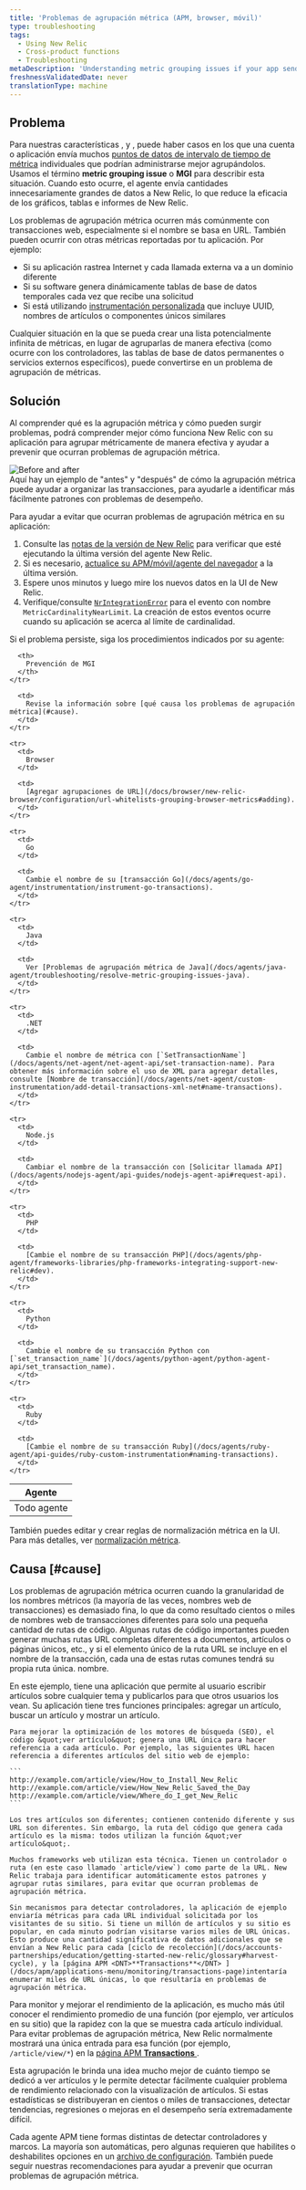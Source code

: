 ```yaml
---
title: 'Problemas de agrupación métrica (APM, browser, móvil)'
type: troubleshooting
tags:
  - Using New Relic
  - Cross-product functions
  - Troubleshooting
metaDescription: 'Understanding metric grouping issues if your app sends too many metrics to New Relic, preventing MGI from occurring, and troubleshooting steps.'
freshnessValidatedDate: never
translationType: machine
---
```


## Problema

Para nuestras características <InlinePopover type="apm" />, <InlinePopover type="browser" />y <InlinePopover type="mobile" />, puede haber casos en los que una cuenta o aplicación envía muchos [puntos de datos de intervalo de tiempo de métrica](/docs/data-analysis/metrics/analyze-your-metrics/data-collection-metric-timeslice-event-data#timeslice-data) individuales que podrían administrarse mejor agrupándolos. Usamos el término <DNT>**metric grouping issue**</DNT> o <DNT>**MGI**</DNT> para describir esta situación. Cuando esto ocurre, el agente envía cantidades innecesariamente grandes de datos a New Relic, lo que reduce la eficacia de los gráficos, tablas e informes de New Relic.

Los problemas de agrupación métrica ocurren más comúnmente con transacciones web, especialmente si el nombre se basa en URL. También pueden ocurrir con otras métricas reportadas por tu aplicación. Por ejemplo:

* Si su aplicación rastrea Internet y cada llamada externa va a un dominio diferente
* Si su software genera dinámicamente tablas de base de datos temporales cada vez que recibe una solicitud
* Si está utilizando [instrumentación personalizada](/docs/agents/manage-apm-agents/agent-metrics/custom-instrumentation) que incluye UUID, nombres de artículos o componentes únicos similares

Cualquier situación en la que se pueda crear una lista potencialmente infinita de métricas, en lugar de agruparlas de manera efectiva (como ocurre con los controladores, las tablas de base de datos permanentes o servicios externos específicos), puede convertirse en un problema de agrupación de métricas.

## Solución

Al comprender qué es la agrupación métrica y cómo pueden surgir problemas, podrá comprender mejor cómo funciona New Relic con su aplicación para agrupar métricamente de manera efectiva y ayudar a prevenir que ocurran problemas de agrupación métrica.

<img title=" Before and after" alt=" Before and after" src="/images/solutions_screenshot-crop_metric-grouping.webp" />

<figcaption>
  Aquí hay un ejemplo de &quot;antes&quot; y &quot;después&quot; de cómo la agrupación métrica puede ayudar a organizar las transacciones, para ayudarle a identificar más fácilmente patrones con problemas de desempeño.
</figcaption>

Para ayudar a evitar que ocurran problemas de agrupación métrica en su aplicación:

1. Consulte las [notas de la versión de New Relic](/docs/release-notes) para verificar que esté ejecutando la última versión del agente New Relic.
2. Si es necesario, [actualice su APM/móvil/agente del navegador](/docs/agents/manage-apm-agents/installation/update-new-relic-agent) a la última versión.
3. Espere unos minutos y luego mire los nuevos datos en la UI de New Relic.
4. Verifique/consulte [`NrIntegrationError`](/docs/data-apis/manage-data/nrintegrationerror/) para el evento con nombre `MetricCardinalityNearLimit`. La creación de estos eventos ocurre cuando su aplicación se acerca al límite de cardinalidad.

Si el problema persiste, siga los procedimientos indicados por su agente:

<table>
  <thead>
    <tr>
      <th>
        Agente
      </th>

      <th>
        Prevención de MGI
      </th>
    </tr>
  </thead>

  <tbody>
    <tr>
      <td>
        Todo agente
      </td>

      <td>
        Revise la información sobre [qué causa los problemas de agrupación métrica](#cause).
      </td>
    </tr>

    <tr>
      <td>
        Browser
      </td>

      <td>
        [Agregar agrupaciones de URL](/docs/browser/new-relic-browser/configuration/url-whitelists-grouping-browser-metrics#adding).
      </td>
    </tr>

    <tr>
      <td>
        Go
      </td>

      <td>
        Cambie el nombre de su [transacción Go](/docs/agents/go-agent/instrumentation/instrument-go-transactions).
      </td>
    </tr>

    <tr>
      <td>
        Java
      </td>

      <td>
        Ver [Problemas de agrupación métrica de Java](/docs/agents/java-agent/troubleshooting/resolve-metric-grouping-issues-java).
      </td>
    </tr>

    <tr>
      <td>
        .NET
      </td>

      <td>
        Cambie el nombre de métrica con [`SetTransactionName`](/docs/agents/net-agent/net-agent-api/set-transaction-name). Para obtener más información sobre el uso de XML para agregar detalles, consulte [Nombre de transacción](/docs/agents/net-agent/custom-instrumentation/add-detail-transactions-xml-net#name-transactions).
      </td>
    </tr>

    <tr>
      <td>
        Node.js
      </td>

      <td>
        Cambiar el nombre de la transacción con [Solicitar llamada API](/docs/agents/nodejs-agent/api-guides/nodejs-agent-api#request-api).
      </td>
    </tr>

    <tr>
      <td>
        PHP
      </td>

      <td>
        [Cambie el nombre de su transacción PHP](/docs/agents/php-agent/frameworks-libraries/php-frameworks-integrating-support-new-relic#dev).
      </td>
    </tr>

    <tr>
      <td>
        Python
      </td>

      <td>
        Cambie el nombre de su transacción Python con [`set_transaction_name`](/docs/agents/python-agent/python-agent-api/set_transaction_name).
      </td>
    </tr>

    <tr>
      <td>
        Ruby
      </td>

      <td>
        [Cambie el nombre de su transacción Ruby](/docs/agents/ruby-agent/api-guides/ruby-custom-instrumentation#naming-transactions).
      </td>
    </tr>
  </tbody>
</table>

También puedes editar y crear reglas de normalización métrica en la UI. Para más detalles, ver [normalización métrica](/docs/new-relic-solutions/new-relic-one/ui-data/metric-normalization-rules).

## Causa [#cause]

Los problemas de agrupación métrica ocurren cuando la granularidad de los nombres métricos (la mayoría de las veces, nombres web de transacciones) es demasiado fina, lo que da como resultado cientos o miles de nombres web de transacciones diferentes para solo una pequeña cantidad de rutas de código. Algunas rutas de código importantes pueden generar muchas rutas URL completas diferentes a documentos, artículos o páginas únicos, etc., y si el elemento único de la ruta URL se incluye en el nombre de la transacción, cada una de estas rutas comunes tendrá su propia ruta única. nombre.

<CollapserGroup>
  <Collapser id="example" title="Ejemplo de MGI">
    En este ejemplo, tiene una aplicación que permite al usuario escribir artículos sobre cualquier tema y publicarlos para que otros usuarios los vean. Su aplicación tiene tres funciones principales: agregar un artículo, buscar un artículo y mostrar un artículo.

    Para mejorar la optimización de los motores de búsqueda (SEO), el código &quot;ver artículo&quot; genera una URL única para hacer referencia a cada artículo. Por ejemplo, las siguientes URL hacen referencia a diferentes artículos del sitio web de ejemplo:

    ```
    http://example.com/article/view/How_to_Install_New_Relic
    http://example.com/article/view/How_New_Relic_Saved_the_Day
    http://example.com/article/view/Where_do_I_get_New_Relic
    ```

    Los tres artículos son diferentes; contienen contenido diferente y sus URL son diferentes. Sin embargo, la ruta del código que genera cada artículo es la misma: todos utilizan la función &quot;ver artículo&quot;.

    Muchos frameworks web utilizan esta técnica. Tienen un controlador o ruta (en este caso llamado `article/view`) como parte de la URL. New Relic trabaja para identificar automáticamente estos patrones y agrupar rutas similares, para evitar que ocurran problemas de agrupación métrica.

    Sin mecanismos para detectar controladores, la aplicación de ejemplo enviaría métricas para cada URL individual solicitada por los visitantes de su sitio. Si tiene un millón de artículos y su sitio es popular, en cada minuto podrían visitarse varios miles de URL únicas. Esto produce una cantidad significativa de datos adicionales que se envían a New Relic para cada [ciclo de recolección](/docs/accounts-partnerships/education/getting-started-new-relic/glossary#harvest-cycle), y la [página APM <DNT>**Transactions**</DNT> ](/docs/apm/applications-menu/monitoring/transactions-page)intentaría enumerar miles de URL únicas, lo que resultaría en problemas de agrupación métrica.
  </Collapser>
</CollapserGroup>

Para monitor y mejorar el rendimiento de la aplicación, es mucho más útil conocer el rendimiento promedio de una función (por ejemplo, ver artículos en su sitio) que la rapidez con la que se muestra cada artículo individual. Para evitar problemas de agrupación métrica, New Relic normalmente mostrará una única entrada para esa función (por ejemplo, `/article/view/*`) en la [página APM <DNT>**Transactions**</DNT> ](/docs/apm/applications-menu/monitoring/transactions-page).

Esta agrupación le brinda una idea mucho mejor de cuánto tiempo se dedicó a ver artículos y le permite detectar fácilmente cualquier problema de rendimiento relacionado con la visualización de artículos. Si estas estadísticas se distribuyeran en cientos o miles de transacciones, detectar tendencias, regresiones o mejoras en el desempeño sería extremadamente difícil.

Cada agente APM tiene formas distintas de detectar controladores y marcos. La mayoría son automáticas, pero algunas requieren que habilites o deshabilites opciones en un [archivo de configuración](/docs/agents/manage-apm-agents/configuration/configure-agent). También puede seguir nuestras recomendaciones para ayudar a prevenir que ocurran problemas de agrupación métrica.